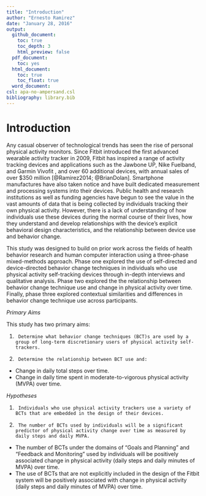```yaml
---
title: "Introduction"
author: "Ernesto Ramirez"
date: "January 28, 2016"
output:
  github_document:
    toc: true
    toc_depth: 3
    html_preview: false
  pdf_document:
    toc: yes
  html_document:
    toc: true
    toc_float: true
  word_document:
csl: apa-no-ampersand.csl
bibliography: library.bib
---
```

# Introduction

Any casual observer of technological trends has seen the rise of personal physical activity monitors. Since Fitbit introduced the first advanced wearable activity tracker in 2009, Fitbit has inspired a range of activity tracking devices and applications such as the Jawbone UP, Nike Fuelband, and Garmin Vivofit , and over 60 additional devices, with annual sales of  over $350 million [@Ramirez2014; @BrianDolan]. Smartphone manufactures have also taken notice and have built dedicated measurement and processing systems into their devices. Public health and research institutions as well as funding agencies have begun to see the value in the vast amounts of data that is being collected by individuals tracking their own physical activity. However, there is a lack of understanding of how individuals use these devices during the normal course of their lives, how they understand and develop relationships with the device’s explicit behavioral design characteristics, and the relationship between device use and behavior change.

This study was designed to build on prior work across the fields of health behavior research and human computer interaction using a three-phase mixed-methods approach. Phase one explored the use of self-directed and device-directed behavior change techniques in individuals who use physical activity self-tracking devices through in-depth interviews and qualitative analysis. Phase two explored the the relationship between behavior change technique use and change in physical activity over time. Finally, phase three explored contextual similarities and differences in behavior change technique use across participants.

_Primary Aims_

This study has two primary aims:

1.		Determine what behavior change techniques (BCT)s are used by a group of long-term discretionary users of physical activity self-trackers.

2.		Determine the relationship between BCT use and:
  +	Change in daily total steps over time.
  +	Change in daily time spent in moderate-to-vigorous physical activity (MVPA) over time.

_Hypotheses_

1.		Individuals who use physical activity trackers use a variety of BCTs that are embedded in the design of their devices.

2.		The number of BCTs used by individuals will be a significant predictor of physical activity change over time as measured by daily steps and daily MVPA.
+ The number of BCTs under the domains of “Goals and Planning” and “Feedback and Monitoring” used by individuals will be positively associated change in physical activity (daily steps and daily minutes of MVPA) over time.
+ The use of BCTs that are not explicitly included in the design of the Fitbit system will be positively associated with change in physical activity (daily steps and daily minutes of MVPA) over time.
